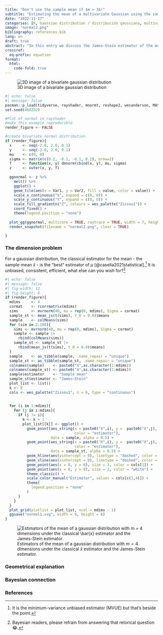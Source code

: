 ```yaml
---
title: "Don't use the sample mean if $m > 3$!"
subtitle: "Estimating the mean of a multivariate Gaussian using the sample mean is inadmissible"
date: "2022-11-17"
categories: [R, Gaussian distribution / distribución gaussiana, multivariate estimation / estimación multivariada, admissibility / admisibilidad, frequentist statistics / estadística frecuentista, James–Stein estimator / estimador de James–Stein]
image: "normal2.png"
bibliography: references.bib
lang: en
draft: true
abstract: "In this entry we discuss the James–Stein estimator of the mean of a multivariate Gaussian and show that it has a better mean squared error than the sample mean thus rendering the sample mean as an inadmissible estimator."
crossref:
  eq-prefix: equation
format:
  html:
    code-fold: true
---
```


![3D image of a bivariate gaussian distribution](normal2.png){fig-alt="Bivariate gaussian distribution" fig-align="center"}

```r
#| echo: false
#| message: false
pacman::p_load(tidyverse, rayshader, mnormt, reshape2, wesanderson, MASS, clusterGeneration, cowplot, HDShOP)
set.seed(468252)

#Plot of normal in rayshader
#make this example reproducible
render_figure <- FALSE

#create bivariate normal distribution
if (render_figure){
  x     <- seq(-2.0, 2.0, 0.1) 
  y     <- seq(-2.0, 2.0, 0.1)
  mu    <- c(0, 0)
  sigma <- matrix(c(0.2, -0.1, -0.1, 0.2), nrow=2)
  f     <- function(x, y) dmnorm(cbind(x, y), mu, sigma)
  z     <- outer(x, y, f)
  
  ggnormal <- z %>% 
    melt() %>%
    ggplot() +
    geom_tile(aes(x = Var1, y = Var2, fill = value, color = value)) +
    scale_x_continuous("X", expand = c(0, 0)) +
    scale_y_continuous("Y", expand = c(0, 0)) +
    scale_fill_gradientn("Z", colours = wes_palette("Zissou1")) +
    coord_fixed() +
    theme(legend.position = "none")
  
  plot_gg(ggnormal, multicore = TRUE, raytrace = TRUE, width = 7, height = 4,  scale = 300, windowsize = c(1400, 866), zoom = 0.6, phi = 30, theta = 30) 
  render_snapshot(filename = "normal2.png", clear = TRUE)

}
```

### The dimension problem

For a gaussian distribution, the classical estimator for the mean - the sample mean $\bar{x}$ - is the "best" estimator of $\mu$ [@casella2021statistical].[^1] It is unbiased, consistent, efficient, what else can you wish for?[^2]


[^1]: It is the minimum-variance unbiased estimator (MVUE) but that's beside the point.

[^2]: Bayesian readers, please refrain from answering that retorical question 😂.

```r
#| echo: false
#| message: false
#| fig-width: 12
#| fig-height: 6
if (render_figure){
  mdims     <- 4
  cormat    <- rcorrmatrix(mdims)
  sims      <- mvrnorm(40, mu = rep(0, mdims), Sigma = cormat)
  sample_st <- mean_js(t(sims), Y_0 = 0.0)$means
  sample    <- colMeans(sims)
  for (sim in 2:100){
    sims <- mvrnorm(40, mu = rep(0, mdims), Sigma = cormat)
    sample <- sample |>
      rbind(colMeans(sims))
    sample_st <- sample_st |>
      rbind(mean_js(t(sims), Y_0 = 0.0)$means)
  }
  sample    <- as_tibble(sample, .name_repair = "unique")
  sample_st <- as_tibble(sample_st, .name_repair = "unique")
  colnames(sample)    <- paste0("X",as.character(1:mdims))
  colnames(sample_st) <- paste0("X",as.character(1:mdims))
  sample$estimator    <- "Sample mean"
  sample_st$estimator <- "James–Stein"
  plot_list <- list()
  k <- 0
  cols <- wes_palette("Zissou1", n = 6, type = "continuous")
  
  
  for (i in 1:mdims){
    for (j in i:mdims){
      if (j != i){
        k <- k + 1
        plot_list[[k]] <- ggplot() +
          geom_point(aes_string(x = paste0("X",i), y =  paste0("X",j),
                                color = "estimator"),
                     data = sample, alpha = 0.5) +
          geom_point(aes_string(x = paste0("X",i), y =  paste0("X",j),
                                color = "estimator"),
                     data = sample_st, alpha = 0.5) +
          geom_hline(aes(yintercept = 0), linetype = "dashed", color = cols[1]) +
          geom_vline(aes(xintercept = 0), linetype = "dashed", color = cols[1]) +
          geom_point(aes(x = 0, y = 0), size = 3, color = cols[1]) +
          geom_point(aes(x = 0, y = 0), size = 2, color = "white") +
          theme_classic() +
          scale_color_manual("Estimator", values = cols[c(1,4)]) +
          theme(
            legend.position = "none"
          )
      }   
    }
  }
  plot_grid(plotlist = plot_list, ncol = mdims - 1)
  ggsave("normal1.svg", width = 8, height = 6)
}
```

![Estimators of the mean of a gaussian distribution with $m = 4$ dimensions under the classical $\bar{x}$ estimator and the James-Stein estimator.](normal1.svg){fig-alt="Estimation of the mean of a gaussian distribution. Shows the realization of simulations as projection of the simulated points into each of the dimensions. The James–Stein estimators are consistently closer to the true mean." fig-align="center"}

### Geometrical explanation

### Bayesian connection

### References


